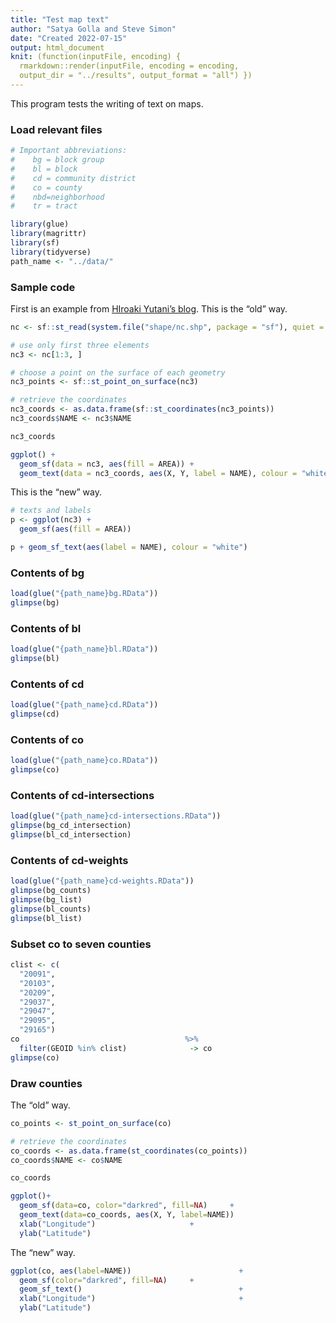 ```yaml
---
title: "Test map text"
author: "Satya Golla and Steve Simon"
date: "Created 2022-07-15"
output: html_document
knit: (function(inputFile, encoding) {
  rmarkdown::render(inputFile, encoding = encoding,
  output_dir = "../results", output_format = "all") })  
---
```


This program tests the writing of text on maps.

### Load relevant files

```r
# Important abbreviations:
#    bg = block group
#    bl = block
#    cd = community district
#    co = county
#    nbd=neighborhood
#    tr = tract

library(glue)
library(magrittr)
library(sf)
library(tidyverse)
path_name <- "../data/"
```

### Sample code

First is an example from [HIroaki Yutani's blog][yut1]. This is the "old" way.

```r
nc <- sf::st_read(system.file("shape/nc.shp", package = "sf"), quiet = TRUE)

# use only first three elements
nc3 <- nc[1:3, ]

# choose a point on the surface of each geometry
nc3_points <- sf::st_point_on_surface(nc3)

# retrieve the coordinates
nc3_coords <- as.data.frame(sf::st_coordinates(nc3_points))
nc3_coords$NAME <- nc3$NAME

nc3_coords

ggplot() +
  geom_sf(data = nc3, aes(fill = AREA)) +
  geom_text(data = nc3_coords, aes(X, Y, label = NAME), colour = "white")
```

[yut1]: https://yutani.rbind.io/post/geom-sf-text-and-geom-sf-label-are-coming/

This is the "new" way.

```r
# texts and labels
p <- ggplot(nc3) +
  geom_sf(aes(fill = AREA))

p + geom_sf_text(aes(label = NAME), colour = "white")
```

### Contents of bg

```r
load(glue("{path_name}bg.RData"))
glimpse(bg)
```

### Contents of bl

```r
load(glue("{path_name}bl.RData"))
glimpse(bl)
```

### Contents of cd

```r
load(glue("{path_name}cd.RData"))
glimpse(cd)
```

### Contents of co

```r
load(glue("{path_name}co.RData"))
glimpse(co)
```

### Contents of cd-intersections

```r
load(glue("{path_name}cd-intersections.RData"))
glimpse(bg_cd_intersection)
glimpse(bl_cd_intersection)
```

### Contents of cd-weights

```r
load(glue("{path_name}cd-weights.RData"))
glimpse(bg_counts)
glimpse(bg_list)
glimpse(bl_counts)
glimpse(bl_list)
```

### Subset co to seven counties

```r
clist <- c(
  "20091",
  "20103",
  "20209",
  "29037",
  "29047",
  "29095",
  "29165")
co                                     %>%
  filter(GEOID %in% clist)              -> co
glimpse(co)
```

### Draw counties

The "old" way.

```r
co_points <- st_point_on_surface(co)

# retrieve the coordinates
co_coords <- as.data.frame(st_coordinates(co_points))
co_coords$NAME <- co$NAME

co_coords

ggplot()+
  geom_sf(data=co, color="darkred", fill=NA)     +
  geom_text(data=co_coords, aes(X, Y, label=NAME))                           +
  xlab("Longitude")                     +
  ylab("Latitude")
```


The "new" way.

```r
ggplot(co, aes(label=NAME))                        +
  geom_sf(color="darkred", fill=NA)     +
  geom_sf_text()                                   +
  xlab("Longitude")                                +
  ylab("Latitude")
```
